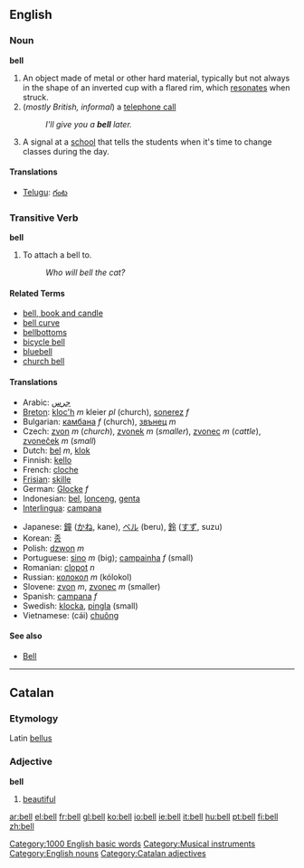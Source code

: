 ==English==

===Noun===
'''bell'''

# An object made of metal or other hard material, typically but not always in the shape of an inverted cup with a flared rim, which [[resonate]]s when struck.
#(''mostly British, informal'') a [[telephone call]]
#:''I'll give you a '''bell''' later.''
# A signal at a [[school]] that tells the students when it's time to change classes during the day.

====Translations====

*[[Telugu]]: [[గంట]]

===Transitive Verb===
'''bell'''

# To attach a bell to.
#: ''Who will bell the cat?''

====Related Terms====
*[[bell, book and candle]]
*[[bell curve]]
*[[bellbottoms]]
*[[bicycle bell]]
*[[bluebell]]
*[[church bell]]

====Translations====
{{top}}
*Arabic: [[جرس]]
*[[Breton]]: [[kloc'h]] ''m'' kleier ''pl'' (church), [[sonerez]] ''f''
*Bulgarian: [[камбана]] ''f'' (church), [[звънец]] ''m''
*Czech: [[zvon]] ''m'' (''church''), [[zvonek]] ''m'' (''smaller''),  [[zvonec]] ''m'' (''cattle''), [[zvoneček]] ''m'' (''small'') 
*Dutch: [[bel]] ''m'', [[klok]]
*Finnish: [[kello]]
*French: [[cloche]]
*[[Frisian]]: [[skille]]
*German: [[Glocke]] ''f''
*Indonesian: [[bel]], [[lonceng]], [[genta]]
*[[Interlingua]]: [[campana]]
{{mid}}
*Japanese: [[鐘]] ([[かね]], kane), [[ベル]] (beru), [[鈴]] ([[すず]], suzu)
*Korean: [[종]]
*Polish: [[dzwon]] ''m''
*Portuguese: [[sino]] ''m'' (big); [[campainha]] ''f'' (small)
*Romanian: [[clopot]] ''n''
*Russian: [[колокол]] ''m'' (kólokol)
*Slovene: [[zvon]] ''m'', [[zvonec]] ''m'' (smaller)
*Spanish: [[campana]] ''f''
*Swedish: [[klocka]], [[pingla]] (small)
*Vietnamese: (cái) [[chuông]]
{{bottom}}

====See also====
* [[Bell]]

[[Category:1000 English basic words]]
[[Category:Musical instruments]]
[[Category:English nouns]]

----

==Catalan==
===Etymology===
Latin [[bellus]]
===Adjective===
'''bell'''

# [[beautiful]]

[[Category:Catalan adjectives]]

[[ar:bell]]
[[el:bell]]
[[fr:bell]]
[[gl:bell]]
[[ko:bell]]
[[io:bell]]
[[ie:bell]]
[[it:bell]]
[[hu:bell]]
[[pt:bell]]
[[fi:bell]]
[[zh:bell]]